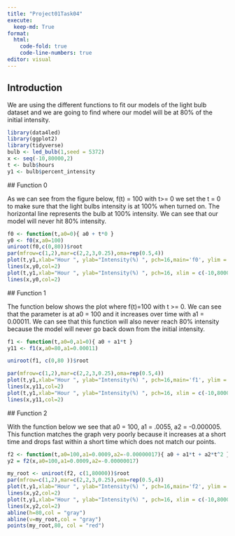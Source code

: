 ```yaml
---
title: "Project01Task04"
execute: 
  keep-md: True
format: 
  html: 
    code-fold: true
    code-line-numbers: true
editor: visual
---
```


## Introduction

We are using the different functions to fit our models of the light bulb dataset and we are going to find where our model will be at 80% of the initial intensity.

```r
library(data4led)
library(ggplot2)
library(tidyverse)
bulb <- led_bulb(1,seed = 5372)
x <- seq(-10,80000,2)
t <- bulb$hours
y1 <- bulb$percent_intensity
```

\## Function 0

As we can see from the figure below, f(t) = 100 with t\>= 0 we set the t = 0 to make sure that the light bulbs intensity is at 100% when turned on. The horizontal line represents the bulb at 100% intensity. We can see that our model will never hit 80% intensity.

```r
f0 <- function(t,a0=0){ a0 + t*0 }
y0 <- f0(x,a0=100)
uniroot(f0,c(0,80))$root
par(mfrow=c(1,2),mar=c(2,2,3,0.25),oma=rep(0.5,4))
plot(t,y1,xlab="Hour ", ylab="Intensity(%) ", pch=16,main='f0', ylim = c(99.5, 102))
lines(x,y0,col=2)
plot(t,y1,xlab="Hour ", ylab="Intensity(%) ", pch=16, xlim = c(-10,80000),ylim = c(-10,120))
lines(x,y0,col=2)
```

\## Function 1

The function below shows the plot where f(t)=100 with t \>= 0. We can see that the parameter is at a0 = 100 and it increases over time with a1 = 0.00011. We can see that this function will also never reach 80% intensity because the model will never go back down from the initial intensity.

```r
f1 <- function(t,a0=0,a1=0){ a0 + a1*t }
y11 <- f1(x,a0=80,a1=0.00011)

uniroot(f1, c(0,80 ))$root

par(mfrow=c(1,2),mar=c(2,2,3,0.25),oma=rep(0.5,4))
plot(t,y1,xlab="Hour ", ylab="Intensity(%) ", pch=16,main='f1', ylim = c(99.5, 102))
lines(x,y11,col=2)
plot(t,y1,xlab="Hour ", ylab="Intensity(%) ", pch=16, xlim = c(-10,80000),ylim = c(-10,120))
lines(x,y11,col=2)
```

\## Function 2

With the function below we see that a0 = 100, a1 = .0055, a2 = -0.000005. This function matches the graph very poorly because it increases at a short time and drops fast within a short time which does not match our points.

```r
f2 <- function(t,a0=100,a1=0.0009,a2=-0.00000017){ a0 + a1*t + a2*t^2 }
y2 = f2(x,a0=100,a1=0.0009,a2=-0.00000017)

my_root <- uniroot(f2, c(1,80000))$root
par(mfrow=c(1,2),mar=c(2,2,3,0.25),oma=rep(0.5,4))
plot(t,y1,xlab="Hour ", ylab="Intensity(%) ", pch=16,main='f2', ylim = c(99.5, 102))
lines(x,y2,col=2)
plot(t,y1,xlab="Hour ", ylab="Intensity(%) ", pch=16, xlim = c(-10,80000),ylim = c(-10,120))
lines(x,y2,col=2)
abline(h=80,col = "gray")
abline(v=my_root,col = "gray")
points(my_root,80, col = "red")
```
